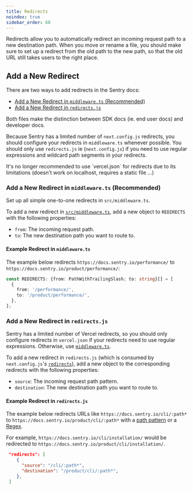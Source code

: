 ```yaml
---
title: Redirects
noindex: true
sidebar_order: 60
---
```


Redirects allow you to automatically redirect an incoming request path to a new destination path. When you move or rename a file, you should make sure to set up a redirect from the old path to the new path, so that the old URL still takes users to the right place.

## Add a New Redirect

There are two ways to add redirects in the Sentry docs:

- [Add a New Redirect in `middleware.ts` (Recommended)](#add-a-new-redirect-in-middlewarets-recommended)
- [Add a New Redirect in `redirects.js`](#example-redirect-in-redirectsjs)

<Alert>
  Both files make the distinction between SDK docs (ie. end user docs) and developer docs.
</Alert>

Because Sentry has a limited number of `next.config.js` redirects, you should configure your redirects in `middleware.ts` whenever possible. You should only use `redirects.js` ie (`next.config.js`) if you need to use regular expressions and wildcard path segments in your redirects.

<Alert level="warning">
  It's no longer recommended to use `vercel.json` for redirects due to its limitations (doesn't work on localhost, requires a static file ...)
</Alert>

### Add a New Redirect in `middleware.ts` (Recommended)

Set up all simple one-to-one redirects in `src/middleware.ts`.

To add a new redirect in [`src/middleware.ts`](https://github.com/getsentry/sentry-docs/blob/master/src/middleware.ts), add a new object to `REDIRECTS` with the following properties:

- `from`: The incoming request path.
- `to`: The new destination path you want to route to.

#### Example Redirect in `middleware.ts`

The example below redirects `https://docs.sentry.io/performance/` to `https://docs.sentry.io/product/performance/`:

```typescript {filename:middleware.ts} {2-5}
const REDIRECTS: {from: PathWithTrailingSlash; to: string}[] = [
  {
    from: '/performance/',
    to: '/product/performance/',
  },
];
```

### Add a New Redirect in `redirects.js`

Sentry has a limited number of Vercel redirects, so you should only configure redirects in `vercel.json` if your redirects need to use regular expressions. Otherwise, use [`middleware.ts`](#add-a-new-redirect-in-middlewarets-recommended).

To add a new redirect in `redirects.js` (which is consumed by `next.config.js`'s [`redirects`](https://nextjs.org/docs/app/api-reference/next-config-js/redirects)), add a new object to the corresponding redirects with the following properties:

- `source`: The incoming request path pattern.
- `destination`: The new destination path you want to route to.

#### Example Redirect in `redirects.js`

The example below redirects URLs like `https://docs.sentry.io/cli/:path*` to `https://docs.sentry.io/product/cli/:path*` with a [path pattern](https://nextjs.org/docs/app/api-reference/next-config-js/redirects#path-matching) or a [Regex](https://nextjs.org/docs/app/api-reference/next-config-js/redirects#regex-path-matching).

For example, `https://docs.sentry.io/cli/installation/` would be redirected to `https://docs.sentry.io/product/cli/installation/`.

```json {filename:redirects.js}
 "redirects": [
    {
      "source": "/cli/:path*",
      "destination": "/product/cli/:path*",
    },
 ]
```
